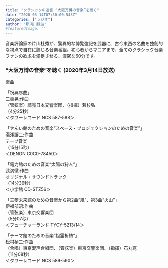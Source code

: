 ```yaml
---
title: "クラシックの迷宮 “大阪万博の音楽”を聴く"
date: "2020-03-14T07:30:00.543Z"
categories: ["ラジオ"]
author: "那珂川緑波"
#featuredImage: ""
---
```


音楽評論家の片山杜秀が、驚異的な博覧強記を武器に、古今東西の名曲を独創的な視点で自在に論じる音楽番組。初心者からマニアまで、全てのクラシック音楽ファンの欲求を満足させる、濃密な60分です。

### “大阪万博の音楽”を聴く (2020年3月14日放送)

楽曲

「祝典序曲」  
三善晃:作曲  
（管弦楽）読売日本交響楽団、（指揮）若杉弘  
（4分25秒）  
＜タワーレコード NCS 587-588＞

「せんい館のための音楽“スペース・プロジェクションのための音楽”」  
湯浅譲二:作曲  
テープ音楽  
（15分15秒）  
＜DENON C0C0-78450＞  

「電力館のための音楽“太陽の狩人”」  
武満徹:作曲  
オリジナル・サウンドトラック  
（14分36秒）  
＜小学館 CD-STZ56＞

「三菱未来館のための音楽から第2曲“嵐”、第3曲“火山”」  
伊福部昭:作曲  
（管弦楽）東京交響楽団  
（5分07秒）  
＜フューチャーランド TYCY-5213/14＞  

「テーマ館のための音楽“祖霊祈祷”」  
松村禎三:作曲  
（合唱）東京混声合唱団、（管弦楽）東京交響楽団、（指揮）石丸寛  
（11分08秒）  
＜タワーレコード NCS 589-590＞
